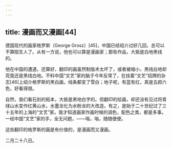 ```yaml
---
---
---
```

title: 漫画而又漫画[44]
---




德国现代的画家格罗斯（George Grosz）[45]，中国已经绍介过好几回，总可以不算陌生人了。从有一方说，他也可以算是漫画家；那些作品，大抵是白地黑线的。

他在中国的遭遇，还算好，翻印的画虽然制版术太坏了，或者被缩小，黑线白地却究竟还是黑线白地。不料中国“文艺”家的脑子今年反常了，在挂着“文艺”招牌的杂志[46]上绍介格罗斯的黑白画，线条都变了雪白；地子呢，有蓝有红，真是五颜六色，好看得很。

自然，我们看石刻的拓本，大抵是黑地白字的。但翻印的绘画，却还没有见过将青绿山水变作红黄山水，水墨龙化为水粉龙的大改造。有之，是始于二十世纪过了三十五年的上海的“文艺”家。我才知道画家作画时候的调色，配色之类，都是多事。一经中国“文艺”家的手，全无问题，——嗡，嗡，随随便便。

这些翻印的格罗斯的画是有价值的，是漫画而又漫画。

二月二十八日。